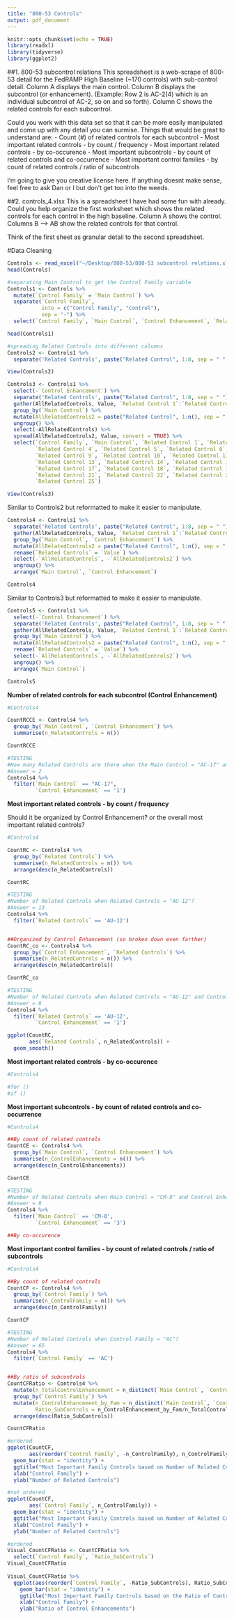 ```yaml
---
title: "800-53 Controls"
output: pdf_document
---
```


```r
knitr::opts_chunk$set(echo = TRUE)
library(readxl)
library(tidyverse)
library(ggplot2)
```

##1. 800-53 subcontrol relations
This spreadsheet is a web-scrape of 800-53 detail for the FedRAMP High Baseline (~170 controls) with sub-control detail. Column A displays the main control. Column B displays the subcontrol (or enhancement). (Example: Row 2 is AC-2(4) which is an individual subcontrol of AC-2, so on and so forth). Column C shows the related controls for each subcontrol.

Could you work with this data set so that it can be more easily manipulated and come up with any detail you can surmise. Things that would be great to understand are:
- Count (#) of related controls for each subcontrol
- Most important related controls - by count / frequency
- Most important related controls - by co-occurence 
- Most important subcontrols - by count of related controls and co-occurrence
- Most important control families - by count of related controls / ratio of subcontrols

I'm going to give you creative license here. If anything doesnt make sense, feel free to ask Dan or I but don't get too into the weeds.

##2. controls_4.xlsx
This is a spreadsheet I have had some fun with already. Could you help organize the first worksheet which shows the related controls for each control in the high baseline. Column A shows the control. Columns B --> AB show the related controls for that control. 

Think of the first sheet as granular detail to the second spreadsheet. 


#Data Cleaning  
  
```r
Controls <- read_excel("~/Desktop/800-53/800-53 subcontrol relations.xlsx")
head(Controls)
```

```r
#separating Main Control to get the Control Family variable
Controls1 <- Controls %>%
  mutate(`Control Family` = `Main Control`) %>%
  separate(`Control Family`, 
           into = c("Control Family", "Control"), 
           sep = "-") %>%
  select(`Control Family`, `Main Control`, `Control Enhancement`, `Related Controls`)

head(Controls1)

#spreading Related Controls into different columns 
Controls2 <- Controls1 %>%
  separate('Related Controls', paste("Related Control", 1:8, sep = " "), sep = ",", extra = "warn")

View(Controls2)
```

```r
Controls3 <- Controls1 %>%
  select(-`Control Enhancement`) %>%
  separate('Related Controls', paste("Related Control", 1:8, sep = " "), sep = ",", extra = "warn") %>%
  gather(AllRelatedControls, Value, `Related Control 1`:`Related Control 8`, na.rm = TRUE) %>%
  group_by(`Main Control`) %>%
  mutate(AllRelatedControls2 = paste("Related Control", 1:n(), sep = " ")) %>% 
  ungroup() %>%
  select(-AllRelatedControls) %>%
  spread(AllRelatedControls2, Value, convert = TRUE) %>%
  select(`Control Family`, `Main Control`, `Related Control 1`, `Related Control 2`, `Related Control 3`, 
         `Related Control 4`, `Related Control 5`, `Related Control 6`, `Related Control 7`, `Related Control 8`, 
         `Related Control 9`, `Related Control 10`, `Related Control 11`, `Related Control 12`, 
         `Related Control 13`, `Related Control 14`, `Related Control 15`, `Related Control 16`, 
         `Related Control 17`, `Related Control 18`, `Related Control 19`, `Related Control 20`, 
         `Related Control 21`, `Related Control 22`, `Related Control 23`, `Related Control 24`, 
         `Related Control 25`)  

View(Controls3)
```

Similar to Controls2 but reformatted to make it easier to manipulate. 
```r
Controls4 <- Controls1 %>%
  separate('Related Controls', paste("Related Control", 1:8, sep = " "), sep = ",", extra = "warn") %>%
  gather(AllRelatedControls, Value, `Related Control 1`:`Related Control 8`, na.rm = TRUE) %>%
  group_by(`Main Control`, `Control Enhancement`) %>%
  mutate(AllRelatedControls2 = paste("Related Control", 1:n(), sep = " ")) %>%
  rename(`Related Controls` = `Value`) %>%
  select(-`AllRelatedControls`, -`AllRelatedControls2`) %>%
  ungroup() %>%
  arrange(`Main Control`, `Control Enhancement`) 

Controls4
```

Similar to Controls3 but reformatted to make it easier to manipulate. 
```r
Controls5 <- Controls1 %>%
  select(-`Control Enhancement`) %>%
  separate('Related Controls', paste("Related Control", 1:8, sep = " "), sep = ",", extra = "warn") %>%
  gather(AllRelatedControls, Value, `Related Control 1`:`Related Control 8`, na.rm = TRUE) %>%
  group_by(`Main Control`) %>%
  mutate(AllRelatedControls2 = paste("Related Control", 1:n(), sep = " ")) %>%
  rename(`Related Controls` = `Value`) %>%
  select(-`AllRelatedControls`, -`AllRelatedControls2`) %>%
  ungroup() %>%
  arrange(`Main Control`) 

Controls5
```

**Number of related controls for each subcontrol (Control Enhancement)** 
```r
#Controls4

CountRCCE <- Controls4 %>%
  group_by(`Main Control`, `Control Enhancement`) %>%
  summarise(n_RelatedControls = n())

CountRCCE

#TESTING
#How many Related Controls are there when the Main Control = "AC-17" and the Control Enhancement = "1"? 
#Answer = 2
Controls4 %>%
  filter(`Main Control` == "AC-17", 
         `Control Enhancement` == '1')
```

**Most important related controls - by count / frequency**

Should it be organized by Control Enhancement? or the overall most important related controls?
```r
#Controls4

CountRC <- Controls4 %>%
  group_by(`Related Controls`) %>%
  summarise(n_RelatedControls = n()) %>%
  arrange(desc(n_RelatedControls))

CountRC

#TESTING
#Number of Related Controls when Related Controls = "AU-12"? 
#Answer = 13
Controls4 %>%
  filter(`Related Controls` == 'AU-12')


##Organized by Control Enhancement (so broken down even farther)
CountRC_co <- Controls4 %>%
  group_by(`Control Enhancement`, `Related Controls`) %>%
  summarise(n_RelatedControls = n()) %>%
  arrange(desc(n_RelatedControls))

CountRC_co

#TESTING
#Number of Related Controls when Related Controls = "AU-12" and Control Enhancement = "1"? 
#Answer = 6
Controls4 %>%
  filter(`Related Controls` == 'AU-12', 
         `Control Enhancement` == '1')

```

```r
ggplot(CountRC,
       aes(`Related Controls`, n_RelatedControls)) + 
  geom_smooth()
```


**Most important related controls - by co-occurence** 
```r
#Controls4

#for ()
#if ()
```

**Most important subcontrols - by count of related controls and co-occurrence**  
```r
#Controls4

##By count of related controls 
CountCE <- Controls4 %>%
  group_by(`Main Control`, `Control Enhancement`) %>%
  summarise(n_ControlEnhancements = n()) %>%
  arrange(desc(n_ControlEnhancements))

CountCE

#TESTING
#Number of Related Controls when Main Control = "CM-8" and Control Enhancement = "3"? 
#Answer = 8
Controls4 %>%
  filter(`Main Control` == 'CM-8', 
         `Control Enhancement` == '3')

##By co-occurence

```

**Most important control families - by count of related controls / ratio of subcontrols**
```r
#Controls4

##By count of related controls 
CountCF <- Controls4 %>%
  group_by(`Control Family`) %>%
  summarise(n_ControlFamily = n()) %>%
  arrange(desc(n_ControlFamily))

CountCF

#TESTING
#Number of Related Controls when Control Family = "AC"? 
#Answer = 65
Controls4 %>%
  filter(`Control Family` == 'AC')


##By ratio of subcontrols 
CountCFRatio <- Controls4 %>%
  mutate(n_TotalControlEnhancement = n_distinct(`Main Control`, `Control Enhancement`)) %>%
  group_by(`Control Family`) %>%
  mutate(n_ControlEnhancement_by_Fam = n_distinct(`Main Control`, `Control Enhancement`),
         Ratio_SubControls = n_ControlEnhancement_by_Fam/n_TotalControlEnhancement) %>% 
  arrange(desc(Ratio_SubControls))

CountCFRatio
```

```r
#ordered
ggplot(CountCF, 
       aes(reorder(`Control Family`, -n_ControlFamily), n_ControlFamily)) +
  geom_bar(stat = "identity") +
  ggtitle("Most Important Family Controls based on Number of Related Controls") +
  xlab("Control Family") + 
  ylab("Number of Related Controls")

#not ordered
ggplot(CountCF, 
       aes(`Control Family`, n_ControlFamily)) +
  geom_bar(stat = "identity") +
  ggtitle("Most Important Family Controls based on Number of Related Controls") +
  xlab("Control Family") + 
  ylab("Number of Related Controls")
```

```r
#ordered
Visual_CountCFRatio <- CountCFRatio %>%
  select(`Control Family`, `Ratio_SubControls`)
Visual_CountCFRatio
 
Visual_CountCFRatio %>%
  ggplot(aes(reorder(`Control Family`, -Ratio_SubControls), Ratio_SubControls)) +
    geom_bar(stat = "identity") +
    ggtitle("Most Important Family Controls based on the Ratio of Control Enhancements") +
    xlab("Control Family") + 
    ylab("Ratio of Control Enhancements")
```

